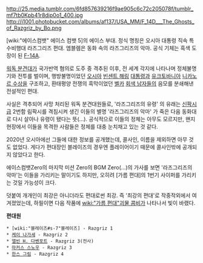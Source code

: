 http://25.media.tumblr.com/6fd857639216f9ae905c6c72c205078f/tumblr_mf7tb0Kpb41r8dip0o1_400.jpg
http://i1001.photobucket.com/albums/af137/USA_MM/F_14D___The_Ghosts_of_Razgriz_by_Bo.png

[wiki:"에이스컴뱃" 에이스 컴뱃 5]의 에이스 부대.
정식 명칭은 오시아 대통령 직속 특수비행대 라즈그리즈 편대.
엠블렘은 동화 속의 라즈그리즈의 악마. 공식 기체는 흑색 도장이 된 [[F-14]]A.

[[워독 분견대]]가 국가반역 혐의로 도주 중 격추된 이후, 전 세계 각지에 나타나며 정체불명기와 전투를 벌이며, 행방불명이었던 [[오시아]] [[빈센트 해링]] [[대통령]]과 [[유크토바니아]] [[니카노르 수상]]을 구조하고, 환태평양 전쟁의 흑막이었던 [[벨카]] [[회색 남자들]]의 음모를 분쇄해낸 전설적인 편대.

사실은 격추되어 사망 처리된 워독 분견대원들로, '라즈그리즈의 유령' 의 유래는 [[신팍시]]급 2번함 림팍시를 격침시켜 생긴 이들의 별명 '라즈그리즈의 악마' 가 죽은 다음 동화대로 다시 살아나 유령이 됐다는 뜻(…). 공식적으로 이들의 정체는 아무도 모르지만, 왠지 현장에서 이들을 목격한 사람들은 정체를 대충 눈치채고 있는 것 같다.

2020년 오시아에선 그들에 대한 정보를 공개했는데, 콜사인, 이름을 제외하면 아무 것도 없었다. 게다가 편대장인 블레이즈의 경우엔 플레이어이기 때문에 콜사인밖에 공개되지 않았다고 한다.

에이스컴뱃Zero의 마지막 미션 Zero의 BGM Zero(…)의 가사를 보면 '라즈그리즈의 악마'는 이들을 가리키는 말이기도 하지만, 오히려 [가름 편대]의 1번기 사이퍼를 가리키는 것일 가능성이 크다.

덧붙여 개개인이 최강은 아니더라도 편대로썬 최강. 즉 '최강의 편대'로 작중작외에서 여겨졌었는데, 하필이면 다음 작품에 [[wiki:"가름 편대"괴물 콤비]]가 나타나서 빛이 바랬다.

'''편대원'''
 * [wiki:"블레이즈#s-7"블레이즈] - Razgriz 1
 * [[케이 나가세]] - Razgriz 2
 * [[앨빈 H. 다벤포트]] - Razgriz 3(전사)
 * [[마커스 스노우]] - Razgriz 3
 * [[한스 그림]] - Razgriz 4
